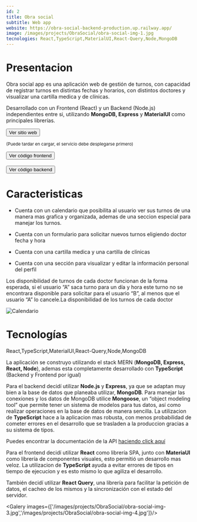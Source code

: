 ```yaml
---
id: 2
title: Obra social
subtitle: Web app
website: https://obra-social-backend-production.up.railway.app/
image: /images/projects/ObraSocial/obra-social-img-1.jpg
tecnologies: React,TypeScript,MaterialUI,React-Query,Node,MongoDB
---
```


# Presentacion

Obra social app es una aplicación web de gestión de turnos, con capacidad de registrar turnos en distintas fechas y horarios, con distintos doctores y visualizar una cartilla medica y de clínicas.

Desarrollado con un Frontend (React) y un Backend (Node.js) independientes entre si, utilizando **MongoDB, Express** y **MaterialUI** como principales librerías.

<Button to="https://obra-social-backend-production.up.railway.app/" contained>Ver sitio web</Button>
<p><small>(Puede tardar en cargar, el servicio debe desplegarse primero)</small></p>
<Button to="https://github.com/matiasnetto/obra-social-frontend" contained>Ver código frontend</Button>
<br/>
<br/>
<Button to="https://github.com/matiasnetto/obra-social-backend" contained>Ver código backend</Button>


# Caracteristicas

- Cuenta con un calendario que posibilita al usuario ver sus turnos de una manera mas grafica y organizada, ademas de una seccion especial para manejar los turnos.

- Cuenta con un formulario para solicitar nuevos turnos eligiendo doctor fecha y hora

- Cuenta con una cartilla medica y una cartilla de clinicas

- Cuenta con una sección para visualizar y editar la información personal del perfil

Los disponibilidad de turnos de cada doctor funcionan de la forma esperada, si el usuario “A” saca turno para un día y hora este turno no se encontrara disponible para solicitar para el usuario “B”, al menos que el usuario “A” lo cancele.La disponibilidad de los turnos de cada doctor 


![Calendario](/images/projects/ObraSocial/obra-social-img-2.jpg)

# Tecnologías


<Tecnologies>React,TypeScript,MaterialUI,React-Query,Node,MongoDB</Tecnologies>


La aplicación se construyo utilizando el stack MERN (**MongoDB, Express, React, Node**), ademas esta completamente desarrollado con **TypeScript** (Backend y Frontend por igual)

Para el backend decidí utilizar **Node.js** y **Express**, ya que se adaptan muy bien a la base de datos que planeaba utilizar, **MongoDB**. Para manejar las conexiones y los datos de MongoDB utilice **Mongoose**, un “object modeling tool” que permite tener un sistema de modelos para tus datos, así como realizar operaciones en la base de datos de manera sencilla. La utilizacion de **TypeScript** hace a la aplicacion mas robusta, con menos probabilidad de cometer errores en el desarrollo que se trasladen a la produccion gracias a su sistema de tipos.

Puedes encontrar la documentación de la API <ins> [haciendo click aquí](https://obra-social-app.herokuapp.com/api) </ins>

Para el frontend decidí utilizar **React** como librería SPA, junto con **MateriaUI** como librería de componentes visuales, esto permitió un desarrollo mas veloz. La utilizacion de **TypeScript** ayuda a evitar errores de tipos en tiempo de ejecucion y es esto mismo lo que agiliza el desarrollo.

También decidí utilizar **React Query**, una librería para facilitar la petición de datos, el cacheo de los mismos y la sincronización con el estado del servidor.

<Galery images={['/images/projects/ObraSocial/obra-social-img-3.jpg','/images/projects/ObraSocial/obra-social-img-4.jpg']}/>


